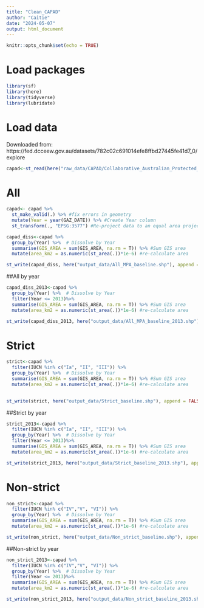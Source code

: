 ```yaml
---
title: "Clean_CAPAD"
author: "Caitie"
date: "2024-05-07"
output: html_document
---
```


```r
knitr::opts_chunk$set(echo = TRUE)
```

# Load packages
```r
library(sf)
library(here)
library(tidyverse)
library(lubridate)
```

# Load data

Downloaded from: https://fed.dcceew.gov.au/datasets/782c02c691014efe8ffbd27445fe41d7_0/explore

```r
capad<-st_read(here("raw_data/CAPAD/Collaborative_Australian_Protected_Areas_Database_(CAPAD)_2022_-_Marine.shp"))
```

# All

```r
capad<- capad %>% 
  st_make_valid(.) %>% #fix errors in geometry
  mutate(Year = year(GAZ_DATE)) %>% #Create Year column
  st_transform(., "EPSG:3577") #Re-project data to an equal area projection
```


```r
capad_diss<-capad %>% 
  group_by(Year) %>%  # Dissolve by Year
  summarise(GIS_AREA = sum(GIS_AREA, na.rm = T)) %>% #Sum GIS area
  mutate(area_km2 = as.numeric(st_area(.))*1e-6) #re-calculate area
```


```r
st_write(capad_diss, here("output_data/All_MPA_baseline.shp"), append = FALSE)
```

##All by year 
```r
capad_diss_2013<-capad %>% 
  group_by(Year) %>%  # Dissolve by Year
  filter(Year <= 2013)%>%
  summarise(GIS_AREA = sum(GIS_AREA, na.rm = T)) %>% #Sum GIS area
  mutate(area_km2 = as.numeric(st_area(.))*1e-6) #re-calculate area
```


```r
st_write(capad_diss_2013, here("output_data/All_MPA_baseline_2013.shp"), append = FALSE)
```




# Strict
```r
strict<-capad %>% 
  filter(IUCN %in% c("Ia", "II", "III")) %>% 
  group_by(Year) %>%  # Dissolve by Year
  summarise(GIS_AREA = sum(GIS_AREA, na.rm = T)) %>% #Sum GIS area
  mutate(area_km2 = as.numeric(st_area(.))*1e-6) #re-calculate area
  
```


```r
st_write(strict, here("output_data/Strict_baseline.shp"), append = FALSE)
```

##Strict by year 
```r
strict_2013<-capad %>% 
  filter(IUCN %in% c("Ia", "II", "III")) %>% 
  group_by(Year) %>%  # Dissolve by Year
  filter(Year <= 2013)%>%
  summarise(GIS_AREA = sum(GIS_AREA, na.rm = T)) %>% #Sum GIS area
  mutate(area_km2 = as.numeric(st_area(.))*1e-6) #re-calculate area

```


```r
st_write(strict_2013, here("output_data/Strict_baseline_2013.shp"), append = FALSE)
```

# Non-strict

```r
non_strict<-capad %>% 
  filter(IUCN %in% c("IV","V", "VI")) %>% 
  group_by(Year) %>%  # Dissolve by Year
  summarise(GIS_AREA = sum(GIS_AREA, na.rm = T)) %>% #Sum GIS area
  mutate(area_km2 = as.numeric(st_area(.))*1e-6) #re-calculate area
```


```r
st_write(non_strict, here("output_data/Non_strict_baseline.shp"), append = FALSE)
```


##Non-strict by year
```r

non_strict_2013<-capad %>% 
  filter(IUCN %in% c("IV","V", "VI")) %>% 
  group_by(Year) %>%  # Dissolve by Year
  filter(Year <= 2013)%>%
  summarise(GIS_AREA = sum(GIS_AREA, na.rm = T)) %>% #Sum GIS area
  mutate(area_km2 = as.numeric(st_area(.))*1e-6) #re-calculate area

```


```r
st_write(non_strict_2013, here("output_data/Non_strict_baseline_2013.shp"), append = FALSE)
```


